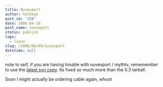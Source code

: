 ```yaml
---
title: Nuvexport
author: halkeye
post_id: "158"
date: 2006-04-10
post_name: nuvexport
status: publish
tags:
  - linux
slug: /2006/04/09/nuvexport
datetime: null
---
```


note to self, if you are having trouble with nuvexport / mythtv, rememember to use the [latest svn copy](https://svn.forevermore.net/nuvexport/wiki). Its fixed so much more than the 0.3 tarball.

Soon I might actually be ordering cable again, whoot